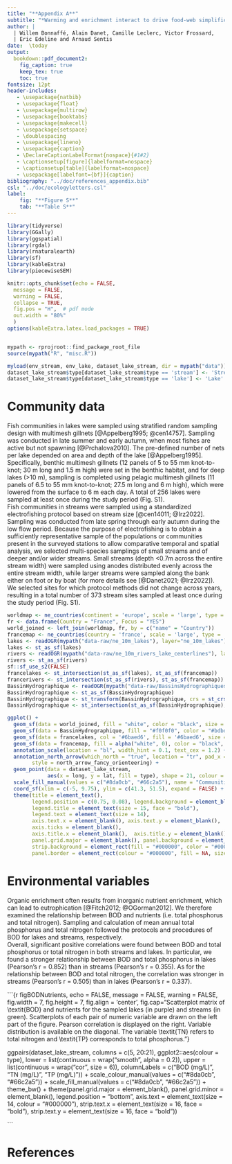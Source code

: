 ```yaml
---
title: "**Appendix A**"
subtitle: "*Warming and enrichment interact to drive food-web simplification in freshwater systems*"
author: |
  | Willem Bonnaffé, Alain Danet, Camille Leclerc, Victor Frossard, 
  | Eric Edeline and Arnaud Sentis
date:  \today
output:
  bookdown::pdf_document2:
    fig_caption: true 
    keep_tex: true
    toc: true
fontsize: 12pt
header-includes:
   - \usepackage{natbib}
   - \usepackage{float}
   - \usepackage{multirow}
   - \usepackage{booktabs}
   - \usepackage{makecell}
   - \usepackage{setspace}
   - \doublespacing
   - \usepackage{lineno}
   - \usepackage{caption}
   - \DeclareCaptionLabelFormat{nospace}{#1#2}
   - \captionsetup[figure]{labelformat=nospace}
   - \captionsetup[table]{labelformat=nospace}
   - \usepackage[labelfont={bf}]{caption}
bibliography: "../doc/references_appendix.bib"
csl: "../doc/ecologyletters.csl"
label:
    fig: "**Figure S**"
    tab: "**Table S**"
---
```


```r
library(tidyverse)
library(GGally)
library(ggspatial)
library(rgdal)
library(rnaturalearth)
library(sf)
library(kableExtra)
library(piecewiseSEM)

knitr::opts_chunk$set(echo = FALSE,
  message = FALSE,
  warning = FALSE,
  collapse = TRUE,
  fig.pos = "H",  # pdf mode
  out.width = "80%"
  )
options(kableExtra.latex.load_packages = TRUE)


mypath <- rprojroot::find_package_root_file
source(mypath("R", "misc.R"))

myload(env_stream, env_lake, dataset_lake_stream, dir = mypath("data"))
dataset_lake_stream$type[dataset_lake_stream$type == 'stream'] <- 'Stream'
dataset_lake_stream$type[dataset_lake_stream$type == 'lake'] <- 'Lake'
```


\def\figurename{Figure S}
\def\tablename{Table S}

\newpage
# Community data
Fish communities in lakes were sampled using stratified random sampling design with multimesh gillnets [@Appelberg1995; @cen14757]. Sampling was conducted in late summer and early autumn, when most fishes are active but not spawning [@Prchalova2010]. The pre-defined number of nets per lake depended on area and depth of the lake [@Appelberg1995]. Specifically, benthic multimesh gillnets (12 panels of 5 to 55 mm knot-to-knot; 30 m long and 1.5 m high) were set in the benthic habitat, and for deep lakes (>10 m), sampling is completed using pelagic multimesh gillnets (11 panels of 6.5 to 55 mm knot-to-knot; 27.5 m long and 6 m high), which were lowered from the surface to 6 m each day. A total of 256 lakes were sampled at least once during the study period (Fig. S1).  
Fish communities in streams were sampled using a standardized electrofishing protocol based on stream size [@cen14011; @Irz2022]. Sampling was conducted from late spring through early autumn during the low flow period. Because the purpose of electrofishing is to obtain a sufficiently representative sample of the populations or communities present in the surveyed stations to allow comparative temporal and spatial analysis, we selected multi-species samplings of small streams and of deeper and/or wider streams. Small streams (depth <0.7m across the entire stream width) were sampled using anodes distributed evenly across the entire stream width, while larger streams were sampled along the bank either on foot or by boat (for more details see [@Danet2021; @Irz2022]). We selected sites for which protocol methods did not change across years, resulting in a total number of 373 stream sites sampled at least once during the study period (Fig. S1). 
\newline 
```r

worldmap <- ne_countries(continent = 'europe', scale = 'large', type = 'countries', returnclass = 'sf')
fr <- data.frame(Country = "France", Focus = "YES")
world_joined <- left_join(worldmap, fr, by = c("name" = "Country"))
francemap <- ne_countries(country = 'france', scale = 'large', type = 'countries', returnclass = 'sf')
lakes <- readOGR(mypath("data-raw/ne_10m_lakes"), layer="ne_10m_lakes")
lakes <- st_as_sf(lakes)
rivers <- readOGR(mypath("data-raw/ne_10m_rivers_lake_centerlines"), layer="ne_10m_rivers_lake_centerlines")
rivers <- st_as_sf(rivers)
sf::sf_use_s2(FALSE)
francelakes <- st_intersection(st_as_sf(lakes), st_as_sf(francemap))
francerivers <- st_intersection(st_as_sf(rivers), st_as_sf(francemap))
BassinHydrographique <- readOGR(mypath("data-raw/BassinsHydrographiques_Métropole2019_BDTopage"), layer="BassinHydrographique")
BassinHydrographique <- st_as_sf(BassinHydrographique)
BassinHydrographique <- st_transform(BassinHydrographique, crs = st_crs(francemap))
BassinHydrographique <- st_intersection(st_as_sf(BassinHydrographique), st_as_sf(francemap))

```

```r

ggplot() +
  geom_sf(data = world_joined, fill = "white", color = "black", size = 0.05) +
  geom_sf(data = BassinHydrographique, fill = "#f0f0f0", color = "#bdbdbd", size = 0.25) +
  geom_sf(data = francelakes, col = '#6baed6', fill = '#6baed6', size = 0.05) +
  geom_sf(data = francemap, fill = alpha("white", 0), color = "black", size = 0.6) +
  annotation_scale(location = "bl", width_hint = 0.1, text_cex = 1.2) +
  annotation_north_arrow(which_north = "true", location = "tr", pad_x = unit(0.0, "in"), pad_y = unit(0.2, "in"),
        style = north_arrow_fancy_orienteering) +
  geom_point(data = dataset_lake_stream,
             aes(x = long, y = lat, fill = type), shape = 21, colour = "#000000", size = 3) +
  scale_fill_manual(values = c("#8da0cb", "#66c2a5"), name = "Communities samples") +
  coord_sf(xlim = c(-5, 9.75), ylim = c(41.3, 51.5), expand = FALSE) +
  theme(title = element_text(),
        legend.position = c(0.75, 0.08), legend.background = element_blank(), legend.key = element_blank(),
        legend.title = element_text(size = 15, face = "bold"),
        legend.text = element_text(size = 14),
        axis.text.x = element_blank(), axis.text.y = element_blank(),
        axis.ticks = element_blank(),
        axis.title.x = element_blank(),  axis.title.y = element_blank(),
        panel.grid.major = element_blank(), panel.background = element_blank(),
        strip.background = element_rect(fill = "#000000", color = "#000000", size = 1, linetype = "solid"),
        panel.border = element_rect(colour = "#000000", fill = NA, size = 1))

```


\newpage
# Environmental variables
Organic enrichment often results from inorganic nutrient enrichment, which can lead to eutrophication [@Fitch2012; @OGorman2012]. We therefore examined the relationship between BOD and nutrients (i.e. total phosphorus and total nitrogen). Sampling and calculation of mean annual total phosphorus and total nitrogen followed the protocols and procedures of BOD for lakes and streams, respectively.  
Overall, significant positive correlations were found between BOD and total phosphorus or total nitrogen in both streams and lakes. In particular, we found a stronger relationship between BOD and total phosphorus in lakes (Pearson’s r = 0.852) than in streams (Pearson’s r = 0.355). As for the relationship between BOD and total nitrogen, the correlation was stronger in streams (Pearson’s r = 0.505) than in lakes (Pearson’s r = 0.337).

```{r figBODNutrients, echo = FALSE, message = FALSE, warning = FALSE, fig.width = 7, fig.height = 7, fig.align = 'center', fig.cap="Scatterplot matrix of \\textit{BOD} and nutrients for the sampled lakes (in purple) and streams (in green). Scatterplots of each pair of numeric variable are drawn on the left part of the figure. Pearson correlation is displayed on the right. Variable distribution is available on the diagonal. The variable \\textit{TN} refers to total nitrogen and \\textit{TP} corresponds to total phosphorus."}

ggpairs(dataset_lake_stream, columns = c(5, 20:21), ggplot2::aes(colour = type),
        lower = list(continuous = wrap("smooth", alpha = 0.2)), upper = list(continuous = wrap("cor", size = 6)),
        columnLabels = c("BOD (mg/L)", "TN (mg/L)", "TP (mg/L)")) +
  scale_colour_manual(values = c("#8da0cb", "#66c2a5")) +
  scale_fill_manual(values = c("#8da0cb", "#66c2a5")) +
  theme_bw() +
  theme(panel.grid.major = element_blank(), panel.grid.minor = element_blank(),
        legend.position = "bottom",
        axis.text = element_text(size = 14, colour = "#000000"),
        strip.text.x = element_text(size = 16, face = "bold"),
        strip.text.y = element_text(size = 16, face = "bold"))

```

\newpage
# References
